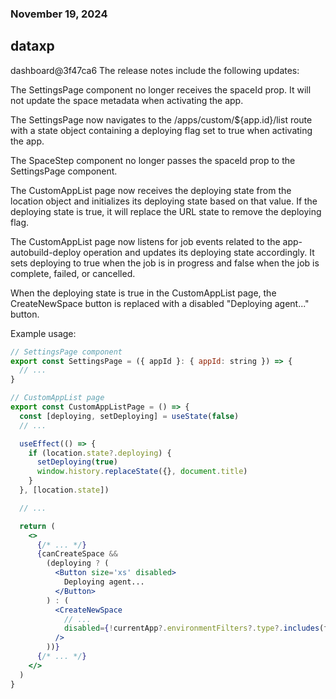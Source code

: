 ### November 19, 2024
## dataxp

dashboard@3f47ca6
The release notes include the following updates:

The SettingsPage component no longer receives the spaceId prop. It will not update the space metadata when activating the app.

The SettingsPage now navigates to the /apps/custom/${app.id}/list route with a state object containing a deploying flag set to true when activating the app.

The SpaceStep component no longer passes the spaceId prop to the SettingsPage component.

The CustomAppList page now receives the deploying state from the location object and initializes its deploying state based on that value. If the deploying state is true, it will replace the URL state to remove the deploying flag.

The CustomAppList page now listens for job events related to the app-autobuild-deploy operation and updates its deploying state accordingly. It sets deploying to true when the job is in progress and false when the job is complete, failed, or cancelled.

When the deploying state is true in the CustomAppList page, the CreateNewSpace button is replaced with a disabled "Deploying agent..." button.

Example usage:

```jsx
// SettingsPage component
export const SettingsPage = ({ appId }: { appId: string }) => {
  // ...
}

// CustomAppList page
export const CustomAppListPage = () => {
  const [deploying, setDeploying] = useState(false)
  // ...

  useEffect(() => {
    if (location.state?.deploying) {
      setDeploying(true)
      window.history.replaceState({}, document.title)
    }
  }, [location.state])

  // ...

  return (
    <>
      {/* ... */}
      {canCreateSpace &&
        (deploying ? (
          <Button size='xs' disabled>
            Deploying agent...
          </Button>
        ) : (
          <CreateNewSpace
            // ...
            disabled={!currentApp?.environmentFilters?.type?.includes(filterType) || deploying}
          />
        ))}
      {/* ... */}
    </>
  )
}
```